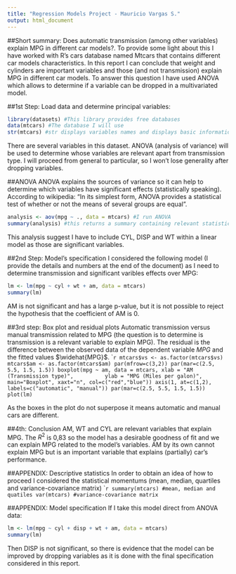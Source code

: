 ```yaml
---
title: "Regression Models Project - Mauricio Vargas S."
output: html_document
---
```


##Short summary:
Does automatic transmission (among other variables) explain MPG in different car models?. To provide some light about this I have worked with R's cars database named Mtcars that contains different car models characteristics. In this report I can conclude that weight and cylinders are important variables and those (and not transmission) explain MPG in different car models. To answer this question I have used ANOVA which allows to determine if a variable can be dropped in a multivariated model.

##1st Step: Load data and determine principal variables:

```r
library(datasets) #This library provides free databases
data(mtcars) #The database I will use
str(mtcars) #str displays variables names and displays basic information
```
There are several variables in this dataset. ANOVA (analysis of variance) will be used to determine whose variables are relevant apart from transmission type. I will proceed from general to particular, so I won't lose generality after dropping variables.

##ANOVA
ANOVA explains the sources of variance so it can help to determine which variables have significant effects (statistically speaking). According to wikipedia: "In its simplest form, ANOVA provides a statistical test of whether or not the means of several groups are equal".
```r
analysis <- aov(mpg ~ ., data = mtcars) #I run ANOVA
summary(analysis) #this returns a summary containing relevant statistics
```
This analysis suggest I have to include CYL, DISP and WT within a linear model as those are significant variables. 

##2nd Step: Model's specification
I considered the following model (I provide the details and numbers at the end of the document) as I need to determine transmission and significant varibles effects over MPG:
```r
lm <- lm(mpg ~ cyl + wt + am, data = mtcars)
summary(lm)
```
AM is not significant and has a large p-value, but it is not possible to reject the hypothesis that the coefficient of AM is 0.

##3rd step: Box plot and residual plots
Automatic transmission versus manual transmission related to MPG (the question is to determine is transmission is a relevant variable to explain MPG). 
The residual is the difference between the observed data of the dependent variable $MPG$ and the fitted values $\widehat{MPG}$.
````r
mtcars$vs <- as.factor(mtcars$vs)
mtcars$am <- as.factor(mtcars$am)
par(mfrow=c(3,2))
par(mar=c(2.5, 5.5, 1.5, 1.5))
boxplot(mpg ~ am, data = mtcars, xlab = "AM (Transmission type)", 
        ylab = "MPG (Miles per galon)", main="Boxplot", xaxt="n", col=c("red","blue"))
axis(1, at=c(1,2), labels=c("automatic", "manual"))
par(mar=c(2.5, 5.5, 1.5, 1.5))
plot(lm)
```

As the boxes in the plot do not superpose it means automatic and manual cars are different. 

##4th: Conclusion
AM, WT and CYL are relevant variables that explain MPG. The $R^2$ is 0,83 so the model has a desirable goodness of fit and we can explain MPG related to the model's variables. AM by its own cannot explain MPG but is an important variable that explains (partially) car's performance.

\newpage

##APPENDIX: Descriptive statistics
In order to obtain an idea of how to proceed I considered the statistical momentums (mean, median, quartiles and variance-covariance matrix)
````r
summary(mtcars) #mean, median and quatiles
var(mtcars) #variance-covariance matrix
```

##APPENDIX: Model specification
If I take this model direct from ANOVA data:
```r
lm <- lm(mpg ~ cyl + disp + wt + am, data = mtcars)
summary(lm)
```
Then DISP is not significant, so there is evidence that the model can be improved by dropping variables as it is done with the final specification considered in this report.
